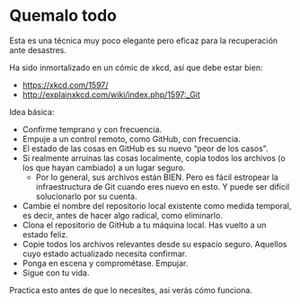 # Quemalo todo {#sec-burn}

Esta es una técnica muy poco elegante pero eficaz para la recuperación ante desastres.

Ha sido inmortalizado en un cómic de xkcd, así que debe estar bien:

-   <https://xkcd.com/1597/>
-   <http://explainxkcd.com/wiki/index.php/1597:_Git>

Idea básica:

-   Confirme temprano y con frecuencia.
-   Empuje a un control remoto, como GitHub, con frecuencia.
-   El estado de las cosas en GitHub es su nuevo "peor de los casos".
-   Si realmente arruinas las cosas localmente, copia todos los archivos (o los que hayan cambiado) a un lugar seguro.
    -   Por lo general, sus archivos están BIEN. Pero es fácil estropear la infraestructura de Git cuando eres nuevo en esto. Y puede ser difícil solucionarlo por su cuenta.
-   Cambie el nombre del repositorio local existente como medida temporal, es decir, antes de hacer algo radical, como eliminarlo.
-   Clona el repositorio de GitHub a tu máquina local. Has vuelto a un estado feliz.
-   Copie todos los archivos relevantes desde su espacio seguro. Aquellos cuyo estado actualizado necesita confirmar.
-   Ponga en escena y comprométase. Empujar.
-   Sigue con tu vida.

Practica esto antes de que lo necesites, así verás cómo funciona.
